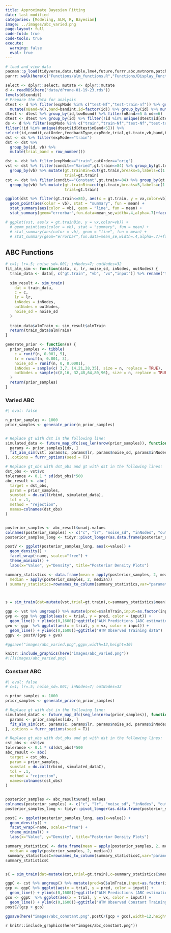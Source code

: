 ```yaml
---
title: Approximate Bayesian Fitting
date: last-modified
categories: [Modeling, ALM, R, Bayesian]
image: ../images/abc_varied.png
page-layout: full
code-fold: true
code-tools: true
execute: 
  warning: false
  eval: true
---
```



```r
# load and view data
pacman::p_load(tidyverse,data.table,lme4,future,furrr,abc,mvtnorm,patchwork,here)
purrr::walk(here(c("Functions/alm_functions.R","Functions/Display_Functions.R","Functions/Noisy_Functions.R")),source)

select <- dplyr::select; mutate <- dplyr::mutate 
d <- readRDS(here("data/dPrune-01-19-23.rds"))
levels(d$condit)
# Prepare the data for analysis
dtest <- d %>% filter(expMode %in% c("test-Nf","test-train-nf")) %>% group_by(id,lowBound) %>% 
  mutate(nBand=n(),band=bandInt,id=factor(id)) %>% group_by(id) %>% mutate(nd=n_distinct(lowBound))
dtest <- dtest %>% group_by(id,lowBound) %>% filter(nBand>=5 & nd==6)
dtest <- dtest %>% group_by(id) %>% filter(!id %in% unique(dtest$id[dtest$nBand<5]))
ds <- d %>% filter(expMode %in% c("train","train-Nf","test-Nf","test-train-nf")) %>% 
filter(!id %in% unique(dtest$id[dtest$nBand<5])) %>% 
select(id,condit,catOrder,feedbackType,expMode,trial,gt.train,vb,band,bandInt,lowBound,highBound,input,vx,dist,vxb) 
dst <- ds %>% filter(expMode=="train")
dst <- dst %>%
  group_by(id, vb) %>%
  mutate(trial_band = row_number())
```

```r
dst <- dst %>% filter(expMode=="train",catOrder=="orig")
vst <- dst %>% filter(condit=="Varied",gt.train<=84) %>% group_by(gt.train,vb,input) %>% summarise(sdVx=sd(vx),vx=mean(vx),sdDist=sd(dist),dist=mean(dist)) %>% 
  group_by(vb) %>% mutate(gt.trainBin=cut(gt.train,breaks=5,labels=c(1:5)),
                          trial=gt.train) 
cst <- dst %>% filter(condit=="Constant",gt.train<=84) %>% group_by(gt.train,vb,input) %>% summarise(sdVx=sd(vx),vx=mean(vx),sdDist=sd(dist),dist=mean(dist)) %>% 
  group_by(vb) %>% mutate(gt.trainBin=cut(gt.train,breaks=5,labels=c(1:5)),
                          trial=gt.train) 

ggplot(dst %>% filter(gt.train<=84), aes(x = gt.train, y = vx,color=vb)) +
  geom_point(aes(color = vb), stat = "summary", fun = mean) + 
  stat_summary(aes(color = vb), geom = "line", fun = mean) +
  stat_summary(geom="errorbar",fun.data=mean_se,width=.4,alpha=.7)+facet_wrap(~condit)

# ggplot(vst, aes(x = gt.trainBin, y = vx,color=vb)) +
  # geom_point(aes(color = vb), stat = "summary", fun = mean) + 
  # stat_summary(aes(color = vb), geom = "line", fun = mean) +
  # stat_summary(geom="errorbar",fun.data=mean_se,width=.4,alpha=.7)+facet_wrap(~condit)

```


## ABC Functions
```r
# c=1; lr=.5; noise_sd=.001; inNodes=7; outNodes=32
fit_alm_sim <- function(data, c, lr, noise_sd, inNodes, outNodes) {
  train_data <- data[, c("gt.train", "vb", "vx","input")] %>% rename("trial" = gt.train)
  
  sim_result <- sim_train(
    dat = train_data,
    c = c,
    lr = lr,
    inNodes = inNodes,
    outNodes = outNodes,
    noise_sd = noise_sd
  )
  
  train_data$almTrain <- sim_result$almTrain
  return(train_data$almTrain)
}

generate_prior <- function(n) {
  prior_samples <- tibble(
    c = runif(n, 0.001, 5),
    lr = runif(n, 0.001, 3),
    noise_sd = runif(n, 0, 0.0001),
    inNodes = sample(c( 3,7, 14,21,28,35), size = n, replace = TRUE),
    outNodes = sample(c(8,16, 32,48,64,80,96), size = n, replace = TRUE)
  )
  return(prior_samples)
}

```



### Varied ABC
```r
#| eval: false

n_prior_samples <- 1000
prior_samples <- generate_prior(n_prior_samples)


# Replace gt with dst in the following line:
simulated_data <- future_map_dfc(seq_len(nrow(prior_samples)), function(idx) {
  params <- prior_samples[idx, ]
  fit_alm_sim(vst, params$c, params$lr, params$noise_sd, params$inNodes, params$outNodes)
},.options = furrr_options(seed = T))

# Replace gt_obs with dst_obs and gt with dst in the following lines:
dst_obs <- vst$vx
tolerance <- 0.1 * sd(dst_obs)*500
abc_result <- abc(
  target = dst_obs,
  param = prior_samples,
  sumstat = do.call(rbind, simulated_data),
  tol = .1,
  method = "rejection",
  names=colnames(dst_obs)
)


posterior_samples <- abc_result$unadj.values
colnames(posterior_samples) <- c("c", "lr", "noise_sd", "inNodes", "outNodes")
posterior_samples_long <- tidyr::pivot_longer(as.data.frame(posterior_samples), everything())

postV <- ggplot(posterior_samples_long, aes(x=value)) +
  geom_density() +
  facet_wrap(~name, scales="free") +
  theme_minimal() +
  labs(x="Value", y="Density", title="Posterior Density Plots")

summary_statistics <- data.frame(mean = apply(posterior_samples, 2, mean),
  median = apply(posterior_samples, 2, median))
( summary_statistics=rownames_to_column(summary_statistics,var="parameter") )



s = sim_train(dat=mutate(vst,trial=gt.train),c=summary_statistics$mean[1],lr=summary_statistics$mean[2],inNodes=summary_statistics$mean[4],outNodes=summary_statistics$mean[5],noise_sd=summary_statistics$mean[3])

ggp <- vst %>% ungroup() %>% mutate(pred=s$almTrain,input=as.factor(input))
gvp <- ggp %>% ggplot(aes(x = trial, y = pred, color = input)) +
  geom_line() + ylim(c(0,1600))+ggtitle("ALM Predictions (ABC estimation)")
gvo <- ggp  %>% ggplot(aes(x = trial, y = vx, color = input)) +
  geom_line() + ylim(c(0,1600))+ggtitle("HTW Observed Training data")
ggpv <- postV/(gvp + gvo)

#ggsave("images/abc_varied.png",ggpv,width=12,height=10)

```




```r
knitr::include_graphics(here("images/abc_varied.png"))
#![](images/abc_varied.png)
```



### Constant ABC
```r
#| eval: false
# c=1; lr=.5; noise_sd=.001; inNodes=7; outNodes=32

n_prior_samples <- 1000
prior_samples <- generate_prior(n_prior_samples)

# Replace gt with dst in the following line:
simulated_dataC <- future_map_dfc(seq_len(nrow(prior_samples)), function(idx) {
  params <- prior_samples[idx, ]
  fit_alm_sim(cst, params$c, params$lr, params$noise_sd, params$inNodes, params$outNodes)
},.options = furrr_options(seed = T))

# Replace gt_obs with dst_obs and gt with dst in the following lines:
cst_obs <- cst$vx
tolerance <- 0.1 * sd(dst_obs)*500
abc_result <- abc(
  target = cst_obs,
  param = prior_samples,
  sumstat = do.call(rbind, simulated_dataC),
  tol = .1,
  method = "rejection",
  names=colnames(cst_obs)
)


posterior_samples <- abc_result$unadj.values
colnames(posterior_samples) <- c("c", "lr", "noise_sd", "inNodes", "outNodes")
posterior_samples_long <- tidyr::pivot_longer(as.data.frame(posterior_samples), everything())

postC <- ggplot(posterior_samples_long, aes(x=value)) +
  geom_density() +
  facet_wrap(~name, scales="free") +
  theme_minimal() +
  labs(x="Value", y="Density", title="Posterior Density Plots")

summary_statisticsC <- data.frame(mean = apply(posterior_samples, 2, mean),
  median = apply(posterior_samples, 2, median))
 summary_statisticsC=rownames_to_column(summary_statisticsC,var="parameter") 
summary_statisticsC


sC = sim_train(dat=mutate(cst,trial=gt.train),c=summary_statisticsC$mean[1],lr=summary_statisticsC$mean[2],inNodes=summary_statisticsC$mean[4],outNodes=summary_statisticsC$mean[5],noise_sd=summary_statisticsC$mean[3])

ggpC <- cst %>% ungroup() %>% mutate(pred=sC$almTrain,input=as.factor(input))
gcp <- ggpC %>% ggplot(aes(x = trial, y = pred, color = input)) +
  geom_line() + ylim(c(0,1600))+ggtitle("ALM Predictions (ABC estimation)")
gco <- ggpC  %>% ggplot(aes(x = trial, y = vx, color = input)) +
  geom_line() + ylim(c(0,1600))+ggtitle("HTW Observed Constant Training data")
postC/(gcp + gco)

ggsave(here("images/abc_constant.png",postC/(gcp + gco),width=12,height=10))

```


`r knitr::include_graphics(here("images/abc_constant.png"))`







